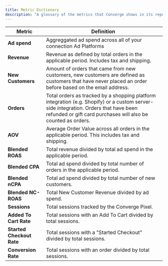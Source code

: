 ```yaml
---
title: Metric Dictionary
description: "A glossary of the metrics that Converge shows in its reports"
---
```


| Metric | Definition | 
| --- | --- |
| **Ad spend** | Aggreggated ad spend across all of your connection Ad Platforms |
| **Revenue** | Revenue as defined by total orders in the applicable period. Includes tax and shipping. | 
| **New Customers** | Amount of orders that came from new customers, new customers are defined as customers that have never placed an order before based on the email address. | 
| **Orders** | Total orders as tracked by a shopping platform integration (e.g. Shopify) or a custom server-side integration. Orders that have been refunded or gift card purchases will also be counted as orders. |
| **AOV** | Average Order Value across all orders in the applicable period. This includes tax and shipping. |
| **Blended ROAS** | Total revenue divided by total ad spend in the applicable period. |
| **Blended CPA** | Total ad spend divided by total number of orders in the applicable period. |
| **Blended nCPA** | Total ad spend divided by total number of new customers. |
| **Blended NC-ROAS** |Total New Customer Revenue divided by ad spend. | 
| **Sessions** | Total sessions tracked by the Converge Pixel. |
| **Added To Cart Rate** | Total sessions with an Add To Cart divided by total sessions. | 
| **Started Checkout Rate** | Total sessions with a "Started Checkout" divided by total sessions. | 
| **Conversion Rate** | Total sessions with an order divided by total sessions. | 


